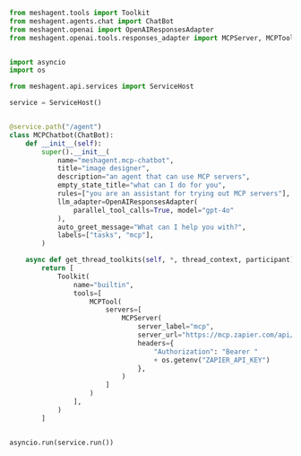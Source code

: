 ```python Python
from meshagent.tools import Toolkit
from meshagent.agents.chat import ChatBot
from meshagent.openai import OpenAIResponsesAdapter
from meshagent.openai.tools.responses_adapter import MCPServer, MCPTool


import asyncio
import os

from meshagent.api.services import ServiceHost

service = ServiceHost()


@service.path("/agent")
class MCPChatbot(ChatBot):
    def __init__(self):
        super().__init__(
            name="meshagent.mcp-chatbot",
            title="image designer",
            description="an agent that can use MCP servers",
            empty_state_title="what can I do for you",
            rules=["you are an assistant for trying out MCP servers"],
            llm_adapter=OpenAIResponsesAdapter(
                parallel_tool_calls=True, model="gpt-4o"
            ),
            auto_greet_message="What can I help you with?",
            labels=["tasks", "mcp"],
        )

    async def get_thread_toolkits(self, *, thread_context, participant):
        return [
            Toolkit(
                name="builtin",
                tools=[
                    MCPTool(
                        servers=[
                            MCPServer(
                                server_label="mcp",
                                server_url="https://mcp.zapier.com/api/mcp/mcp",
                                headers={
                                    "Authorization": "Bearer "
                                    + os.getenv("ZAPIER_API_KEY")
                                },
                            )
                        ]
                    )
                ],
            )
        ]


asyncio.run(service.run())

```

